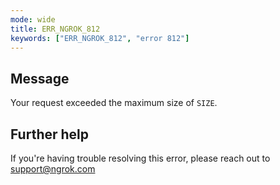 ```yaml
---
mode: wide
title: ERR_NGROK_812
keywords: ["ERR_NGROK_812", "error 812"]
---
```


## Message

Your request exceeded the maximum size of `SIZE`.

## Further help

If you're having trouble resolving this error, please reach out to [support@ngrok.com](mailto:support@ngrok.com?subject=Help%20with%20ERR_NGROK_812)
